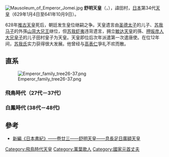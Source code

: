 [[File:Mausoleum_of_Emperor_Jomei.jpg|thumb]]
{{基礎情報 天皇
| 名  =<center>舒明天皇
| 代数=第34
| 在位=628年4月15日-641年11月17日（{{age in years and days|628|4|15|641|11|17|age=no}}）
| 時代=[[飛鳥時代|飛鳥時代]]
| 年號=
| 首都=
| 皇居=[[飛鳥岡本宮|飛鳥岡本宮]]
| 諱　=田村
| 別名=息長足日廣額天皇
| 出生年=([[推古天皇|推古天皇]]元年)<br />593年
| 出生地= 
| 逝世年=([[舒明天皇|舒明天皇]]十三年十月九日)<br />641年11月17日(48歲)
| 逝世地=百済宮
| 陵墓=[[押坂內陵|押坂內陵]]
| 前任=[[推古天皇|推古天皇]]
| 繼任=[[皇極天皇|皇極天皇]]
| 子  =古人大兄皇子（母法提郎媛）<br>[[天智天皇|天智天皇]]（母寶皇女）<br>[[間人皇女|間人皇女]]（母寶皇女）<br>[[天武天皇|天武天皇]]（母寶皇女）<br>蚊屋皇子（母蚊屋采女）
| 皇后=寶姬王（皇極天皇）
| 父親=[[押坂彥人大兄皇子|押坂彥人大兄皇子]]
| 母親=[[糠手姬皇女|糠手姬皇女]]
|}}
'''舒明天皇'''（{{jpn|j=舒明天皇|hg=じょめいてんのう|rm=Jomei Tennō}}，{{bd|593年||641年|11月17日|}}），諱田村，[[日本|日本]]第34代[[天皇|天皇]]（629年1月4日至641年10月9日）。

628年[[推古天皇|推古天皇]]死后，朝廷发生皇位继嗣之争。天皇遗言由[[圣德太子|圣德太子]]的儿子、[[苏我马子|苏我马子]]的外孫[[山背大兄王|山背大兄王]]继位，但[[苏我虾夷|苏我虾夷]]违背遗言，拥立[[敏达天皇|敏达天皇]]的孫、[[押坂彦人大兄皇子|押坂彦人大兄皇子]]的儿子田村皇子为天皇。天皇即位后次年派遣第一次遣唐使。在位12年间，[[苏我氏|苏我氏]]实力获得很大发展。他曾经与[[高表仁|高表仁]]爭礼不欢而散。

== 直系 ==
[[Image:Emperor_family_tree26-37.png|thumb]]

=== 飛鳥時代（27代－37代）===
{{日本皇室飛鳥時代}}
=== 白鳳時代 (38代－48代) ===
{{日本皇室白鳳奈良時代}}

==參考==
*[https://web.archive.org/web/20041028160328/http://applepig.idv.tw/kuon/furu/text/syoki/syoki23.htm 新編《日本書紀》——卷廿三——舒明天皇——息長足日廣額天皇]


{{日本天皇|[[推古天皇|推古天皇]]|[[皇极天皇|皇极天皇]]}}
{{日本歷代天皇}}
{{飛鳥時代皇后}}
{{日本天皇小作品}}
{{authority control}}

{{DEFAULTSORT:Jomei}}
[[Category:飛鳥時代天皇|Category:飛鳥時代天皇]]
[[Category:萬葉歌人|Category:萬葉歌人]]
[[Category:國家元首丈夫|Category:國家元首丈夫]]
